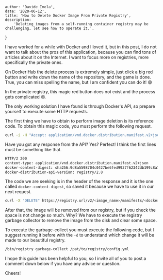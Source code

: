 
    author: 'Davide Imola',
    date: '2020-06-12',
    title: 'How to Delete Docker Image From Private Registry',
    description:
        'Deleting images from a self-running container registry may be challenging, let see how to operate it.',
}


I have worked for a while with Docker and I loved it, but in this post, I do not want to talk about the pros of this application, because you can find tons of articles about it on the Internet. I want to focus more on registries, more specifically the private ones.

On Docker Hub the delete process is extremely simple, just click a big red button and write down the name of the repository, and the game is done. True, you can miss spelling the name, but I am confident you can do it! 😄

In the private registry, this magic red button does not exist and the process gets complicated ☹️.

The only working solution I have found is through Docker's API, so prepare yourself to execute some HTTP requests.

The first thing we have to obtain to perform image deletion is its reference code. To obtain this magic code, you must perform the following request.

```bash
curl -i -H "Accept: application/vnd.docker.distribution.manifest.v2+json" https://registry.url/v2/<image_name>/manifests/<image_tag>
```

Have you got any response from the API? Yes? Perfect! I think the first lines must be something like that.

```bash
HTTP/2 200
content-type: application/vnd.docker.distribution.manifest.v2+json
docker-content-digest: sha256:9d8a5598704c0427be6fed9937f62342db199c8a73083695f545e93fac3b08d8
docker-distribution-api-version: registry/2.0
```

The code we are seeking is in the header of the response and it is the one called `docker-content-digest`, so saved it because we have to use it in our next request.

```bash
curl -X "DELETE" https://registry.url/v2/<image_name>/manifests/<docker-content-digest>
```

After that, the image will be removed from our registry, but if you check the space is not change so much. Why? We have to execute the registry garbage collector to remove the image from the disk and clear some space.

To execute the garbage-collect you must execute the following code, but I suggest running it before with the `-d` to understand which change it will be made to our beautiful registry.

```bash
/bin/registry garbage-collect /pat/to/registry/config.yml
```

I hope this guide has been helpful to you, so I invite all of you to post a comment down below if you have any advice or question.

Cheers!
